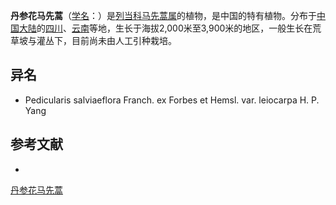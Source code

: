 {{Speciesbox
| name = 丹参花马先蒿
| status = 
| status_system = 
| image =
| genus = Pedicularis
| species = salviaeflora
| authority = Franch. ex Forbes et Hemsl.
}}

'''丹参花马先蒿'''（[[学名|学名]]：{{lang|la|''Pedicularis salviaeflora''}}）是[[列当科|列当科]][[马先蒿属|马先蒿属]]的植物，是中国的特有植物。分布于[[中国大陆|中国大陆]]的[[四川|四川]]、[[云南|云南]]等地，生长于海拔2,000米至3,900米的地区，一般生长在荒草坡与灌丛下，目前尚未由人工引种栽培。

== 异名 ==
* Pedicularis salviaeflora Franch. ex Forbes et Hemsl. var. leiocarpa H. P. Yang

== 参考文献 ==
<div class="references-small">
* {{cite web| url =http://www.bioinfo.cn/db05/KmzwSpecies.php?action=view&id=21460| title =丹参花马先蒿| work =《中国高等植物数据库全库》| publisher =中国科学院微生物研究所| author =昆明植物研究所| accessdate =2009-02-25| deadurl =yes| archiveurl =https://web.archive.org/web/20160305060800/http://www.bioinfo.cn/db05/KmzwSpecies.php?action=view&id=21460| archivedate =2016-03-05}}
</div>

[[Category:马先蒿属|丹参花马先蒿]]


{{植物小作品}}